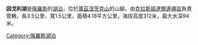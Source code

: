 '''因戈利湖'''是[[俄羅斯|俄羅斯]]的[[湖泊|湖泊]]，位於[[庫茲涅茨克山|庫茲涅茨克山]]的山腳，由[[克拉斯諾達爾邊疆區|克拉斯諾達爾邊疆區]]負責管轄，長3.5公里、寬1.5公里，面積4.18平方公里，海拔高度312米，最大水深94米。

{{Russia-geo-stub}}
[[Category:俄羅斯湖泊|Category:俄羅斯湖泊]]